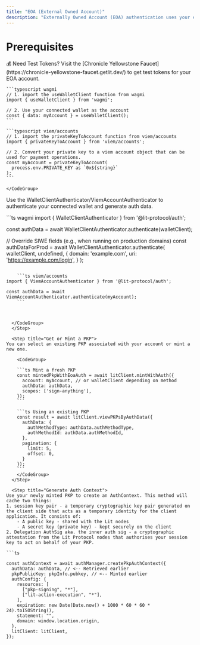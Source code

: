 ```yaml
---
title: "EOA (External Owned Account)"
description: "Externally Owned Account (EOA) authentication uses your existing Ethereum account to authenticate and mint PKPs. You can either use a private key or connect your wallet."
---
```


# Prerequisites

<Note>
  💰 Need Test Tokens? Visit the [Chronicle Yellowstone
  Faucet](https://chronicle-yellowstone-faucet.getlit.dev/) to get test tokens
  for your EOA account.
</Note>

<Steps>
  <Step title="Create an account">
    <CodeGroup>

    ```typescript wagmi
    // 1. import the useWalletClient function from wagmi
    import { useWalletClient } from 'wagmi';

    // 2. Use your connected wallet as the account
    const { data: myAccount } = useWalletClient();
    ```

    ```typescript viem/accounts
    // 1. import the privateKeyToAccount function from viem/accounts
    import { privateKeyToAccount } from 'viem/accounts';

    // 2. Convert your private key to a viem account object that can be used for payment operations.
    const myAccount = privateKeyToAccount(
      process.env.PRIVATE_KEY as `0x${string}`
    );
    ```

    </CodeGroup>
  </Step>

  <Step title="Authenticate with EOA">

Use the WalletClientAuthenticator/ViemAccountAuthenticator to authenticate your connected wallet and generate auth data.

  <CodeGroup>
```ts wagmi
import { WalletClientAuthenticator } from '@lit-protocol/auth';

const authData = await WalletClientAuthenticator.authenticate(walletClient);

// Override SIWE fields (e.g., when running on production domains)
const authDataForProd = await WalletClientAuthenticator.authenticate(
  walletClient,
  undefined,
  {
    domain: 'example.com',
    uri: 'https://example.com/login',
  }
);
```

    ```ts viem/accounts
import { ViemAccountAuthenticator } from '@lit-protocol/auth';

const authData = await ViemAccountAuthenticator.authenticate(myAccount);
    ```



  </CodeGroup>
  </Step>

  <Step title="Get or Mint a PKP">
You can select an existing PKP associated with your account or mint a new one.

    <CodeGroup>

    ```ts Mint a fresh PKP
    const mintedPkpWithEoaAuth = await litClient.mintWithAuth({
      account: myAccount, // or walletClient depending on method
      authData: authData,
      scopes: ['sign-anything'],
    });
    ```

    ```ts Using an existing PKP
    const result = await litClient.viewPKPsByAuthData({
      authData: {
        authMethodType: authData.authMethodType,
        authMethodId: authData.authMethodId,
      },
      pagination: {
        limit: 5,
        offset: 0,
      }
    });
    ```
    </CodeGroup>
  </Step>

  <Step title="Generate Auth Context">
Use your newly minted PKP to create an AuthContext. This method will cache two things:
1. session key pair - a temporary cryptographic key pair generated on the client side that acts as a temporary identity for the client application. It consists of:
    - A public key - shared with the Lit nodes
    - A secret key (private key) - kept securely on the client
2. Delegation AuthSig aka. the inner auth sig - a cryptographic attestation from the Lit Protocol nodes that authorises your session key to act on behalf of your PKP.

```ts

const authContext = await authManager.createPkpAuthContext({
  authData: authData, // <-- Retrieved earlier
  pkpPublicKey: pkpInfo.pubkey, // <-- Minted earlier
  authConfig: {
    resources: [
      ["pkp-signing", "*"],
      ["lit-action-execution", "*"],
    ],
    expiration: new Date(Date.now() + 1000 * 60 * 60 * 24).toISOString(),
    statement: "",
    domain: window.location.origin,
  },
  litClient: litClient,
});
```
  </Step>
</Steps>
